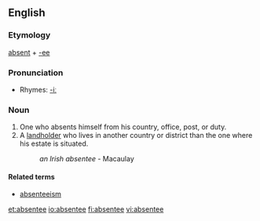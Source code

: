 ==English==
===Etymology===
[[absent]] + [[-ee]]

===Pronunciation===
*Rhymes: [[Rhymes:English:-iː|-iː]]

===Noun=== 
#One who absents himself from his country, office, post, or duty.
#A [[landholder]] who lives in another country or district than the one where his estate is situated.
#:''an Irish absentee'' - Macaulay

====Related terms====
*[[absenteeism]]

[[et:absentee]]
[[io:absentee]]
[[fi:absentee]]
[[vi:absentee]]